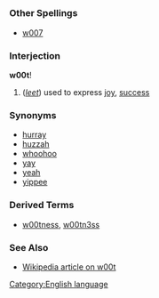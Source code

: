 =={{en}}==
[[Category:English language]]
===Other Spellings===
*[[w007]]
<!--===Etymology===
There are many dubious suggestions as to the origins of this word. Its true etymology is probably lost to the mists of time.
-->
===Interjection===
'''w00t'''!

#(''[[w:leet|leet]]'') used to express [[joy]], [[success]]
===Synonyms===
*[[hurray]]
*[[huzzah]]
*[[whoohoo]]
*[[yay]]
*[[yeah]]
*[[yippee]]
===Derived Terms===
*[[w00tness]], [[w00tn3ss]]
===See Also===
*[[w:w00t|Wikipedia article on w00t]]